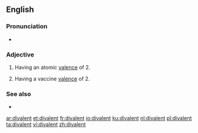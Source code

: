 ==English==

===Pronunciation===
* {{a|UK}} {{IPA|/daɪˈveɪlənt/|lang=en}}

===Adjective===
{{en-adj|-}}

# {{lb|en|chemistry}} Having an atomic [[valence]] of 2.
# {{lb|en|medicine}} Having a vaccine [[valence]] of 2.

===See also===
* {{l|en|bivalent}}

[[ar:divalent]]
[[et:divalent]]
[[fr:divalent]]
[[io:divalent]]
[[ku:divalent]]
[[nl:divalent]]
[[pl:divalent]]
[[ta:divalent]]
[[vi:divalent]]
[[zh:divalent]]